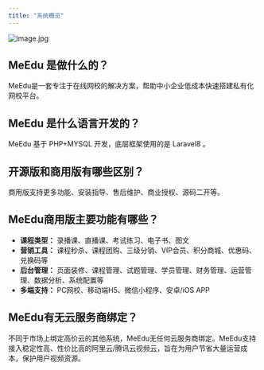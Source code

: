 ```yaml
---
title: "系统概览"
---
```


![image.jpg](https://minio.meedu.vip/meedu-faq/images/b01a0e23da718a08989311b8b2dfb069/VyCKFfVRkQ9eD3DxDA2ACaBOyZdtpJgm.jpeg)

## MeEdu 是做什么的？

MeEdu是一套专注于在线网校的解决方案，帮助中小企业低成本快速搭建私有化网校平台。

## MeEdu 是什么语言开发的？

MeEdu 基于 PHP+MYSQL 开发，底层框架使用的是 Laravel8 。

## 开源版和商用版有哪些区别？

商用版支持更多功能、安装指导、售后维护、商业授权、源码二开等。

## MeEdu商用版主要功能有哪些？

- **课程类型：** 录播课、直播课、考试练习、电子书、图文
- **营销工具：** 课程秒杀、课程团购、三级分销、VIP会员、积分商城、优惠码、兑换码等
- **后台管理：** 页面装修、课程管理、试题管理、学员管理、财务管理、运营管理、数据分析、系统配置等
- **多端支持：** PC网校、移动端H5、微信小程序、安卓/iOS APP


## MeEdu有无云服务商绑定？

不同于市场上绑定高价云的其他系统，MeEdu无任何云服务商绑定。MeEdu支持接入稳定性高、性价比高的阿里云/腾讯云视频云，旨在为用户节省大量运营成本，保护用户视频资源。